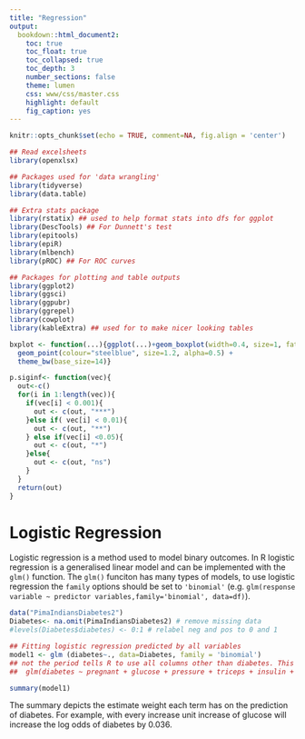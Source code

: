 ```yaml
---
title: "Regression"
output:
  bookdown::html_document2:
    toc: true
    toc_float: true
    toc_collapsed: true
    toc_depth: 3
    number_sections: false
    theme: lumen
    css: www/css/master.css
    highlight: default
    fig_caption: yes
---
```


```r
knitr::opts_chunk$set(echo = TRUE, comment=NA, fig.align = 'center')
```


```r
## Read excelsheets
library(openxlsx)

## Packages used for 'data wrangling'
library(tidyverse)
library(data.table)

## Extra stats package
library(rstatix) ## used to help format stats into dfs for ggplot
library(DescTools) ## For Dunnett's test
library(epitools)
library(epiR)
library(mlbench)
library(pROC) ## For ROC curves

## Packages for plotting and table outputs
library(ggplot2)
library(ggsci)
library(ggpubr)
library(ggrepel)
library(cowplot)
library(kableExtra) ## used for to make nicer looking tables
```


```r
bxplot <- function(...){ggplot(...)+geom_boxplot(width=0.4, size=1, fatten=1, colour="grey70") +
  geom_point(colour="steelblue", size=1.2, alpha=0.5) +
  theme_bw(base_size=14)}

p.siginf<- function(vec){
  out<-c()
  for(i in 1:length(vec)){
    if(vec[i] < 0.001){
      out <- c(out, "***")
    }else if( vec[i] < 0.01){
      out <- c(out, "**")
    } else if(vec[i] <0.05){
      out <- c(out, "*")
    }else{
      out <- c(out, "ns")
    }
  }     
  return(out)
}
```



# Logistic Regression

Logistic regression is a method used to model binary outcomes. In R logistic regression is a generalised linear model and can be implemented with the `glm()` function. The `glm()` funciton has many types of models, to use logistic regression the `family` options should be set to `'binomial'` (e.g. `glm(response variable ~ predictor variables,family='binomial', data=df)`). 

```r
data("PimaIndiansDiabetes2")
Diabetes<- na.omit(PimaIndiansDiabetes2) # remove missing data
#levels(Diabetes$diabetes) <- 0:1 # relabel neg and pos to 0 and 1

## Fitting logistic regression predicted by all variables 
model1 <- glm (diabetes~., data=Diabetes, family = 'binomial')
## not the period tells R to use all columns other than diabetes. This is the same as
##  glm(diabetes ~ pregnant + glucose + pressure + triceps + insulin + mass + pedigree + age ,data=Diabetes, family = 'binomial')

summary(model1)
```

The summary depicts the estimate weight each term has on the prediction of diabetes. For example, with every increase unit increase of glucose will increase the log odds of diabetes by 0.036. 

